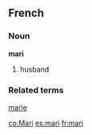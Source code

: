 ==French==
===Noun===
'''mari''' 
#husband

===Related terms===
[[marie]]

[[co:Mari]]
[[es:mari]]
[[fr:mari]]